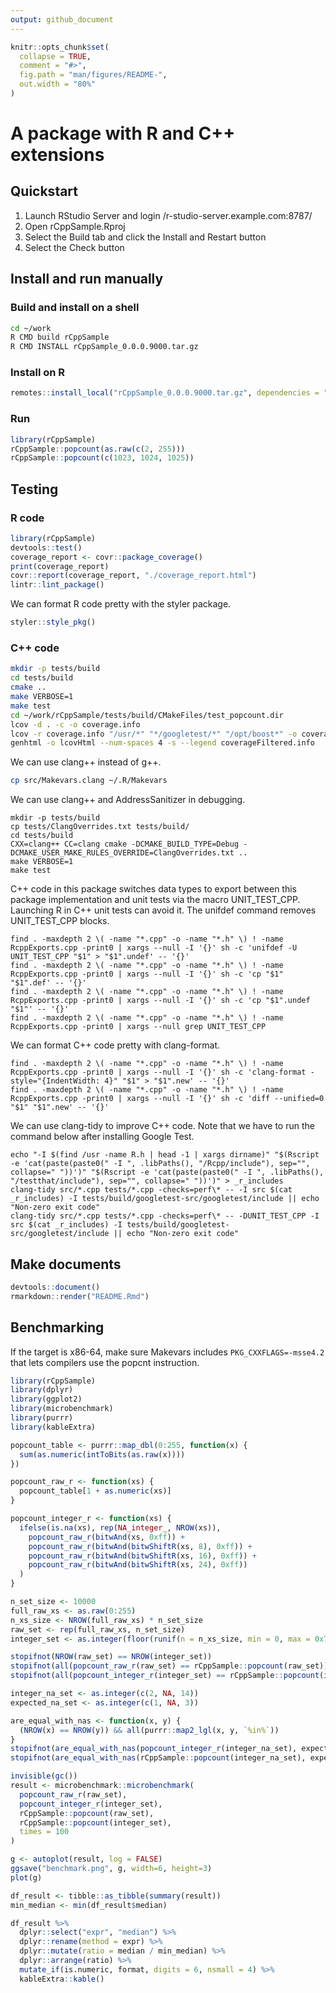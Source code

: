 ```yaml
---
output: github_document
---
```


```r
knitr::opts_chunk$set(
  collapse = TRUE,
  comment = "#>",
  fig.path = "man/figures/README-",
  out.width = "80%"
)
```

# A package with R and C++ extensions

## Quickstart

1. Launch RStudio Server and login /r-studio-server.example.com:8787/
1. Open rCppSample.Rproj
1. Select the Build tab and click the Install and Restart button
1. Select the Check button

## Install and run manually

### Build and install on a shell

```bash
cd ~/work
R CMD build rCppSample
R CMD INSTALL rCppSample_0.0.0.9000.tar.gz
```

### Install on R

```r
remotes::install_local("rCppSample_0.0.0.9000.tar.gz", dependencies = "Imports")
```

### Run

```r
library(rCppSample)
rCppSample::popcount(as.raw(c(2, 255)))
rCppSample::popcount(c(1023, 1024, 1025))
```

## Testing

### R code

```r
library(rCppSample)
devtools::test()
coverage_report <- covr::package_coverage()
print(coverage_report)
covr::report(coverage_report, "./coverage_report.html")
lintr::lint_package()
```

We can format R code pretty with the styler package.

```r
styler::style_pkg()
```

### C++ code

```bash
mkdir -p tests/build
cd tests/build
cmake ..
make VERBOSE=1
make test
cd ~/work/rCppSample/tests/build/CMakeFiles/test_popcount.dir
lcov -d . -c -o coverage.info
lcov -r coverage.info "/usr/*" "*/googletest/*" "/opt/boost*" -o coverageFiltered.info
genhtml -o lcovHtml --num-spaces 4 -s --legend coverageFiltered.info
```

We can use clang++ instead of g++.

```bash
cp src/Makevars.clang ~/.R/Makevars
```

We can use clang++ and AddressSanitizer in debugging.

```
mkdir -p tests/build
cp tests/ClangOverrides.txt tests/build/
cd tests/build
CXX=clang++ CC=clang cmake -DCMAKE_BUILD_TYPE=Debug -DCMAKE_USER_MAKE_RULES_OVERRIDE=ClangOverrides.txt ..
make VERBOSE=1
make test
```

C++ code in this package switches data types to export between this package implementation and unit tests via the macro UNIT_TEST_CPP. Launching R in C++ unit tests can avoid it. The unifdef command removes UNIT_TEST_CPP blocks.

```
find . -maxdepth 2 \( -name "*.cpp" -o -name "*.h" \) ! -name RcppExports.cpp -print0 | xargs --null -I '{}' sh -c 'unifdef -U UNIT_TEST_CPP "$1" > "$1".undef' -- '{}'
find . -maxdepth 2 \( -name "*.cpp" -o -name "*.h" \) ! -name RcppExports.cpp -print0 | xargs --null -I '{}' sh -c 'cp "$1" "$1".def' -- '{}'
find . -maxdepth 2 \( -name "*.cpp" -o -name "*.h" \) ! -name RcppExports.cpp -print0 | xargs --null -I '{}' sh -c 'cp "$1".undef "$1"' -- '{}'
find . -maxdepth 2 \( -name "*.cpp" -o -name "*.h" \) ! -name RcppExports.cpp -print0 | xargs --null grep UNIT_TEST_CPP
```

We can format C++ code pretty with clang-format.

```
find . -maxdepth 2 \( -name "*.cpp" -o -name "*.h" \) ! -name RcppExports.cpp -print0 | xargs --null -I '{}' sh -c 'clang-format -style="{IndentWidth: 4}" "$1" > "$1".new' -- '{}'
find . -maxdepth 2 \( -name "*.cpp" -o -name "*.h" \) ! -name RcppExports.cpp -print0 | xargs --null -I '{}' sh -c 'diff --unified=0 "$1" "$1".new' -- '{}'
```

We can use clang-tidy to improve C++ code. Note that we have to run the command below after installing Google Test.

```
echo "-I $(find /usr -name R.h | head -1 | xargs dirname)" "$(Rscript -e 'cat(paste(paste0(" -I ", .libPaths(), "/Rcpp/include"), sep="", collapse=" "))')" "$(Rscript -e 'cat(paste(paste0(" -I ", .libPaths(), "/testthat/include"), sep="", collapse=" "))')" > _r_includes
clang-tidy src/*.cpp tests/*.cpp -checks=perf\* -- -I src $(cat _r_includes) -I tests/build/googletest-src/googletest/include || echo "Non-zero exit code"
clang-tidy src/*.cpp tests/*.cpp -checks=perf\* -- -DUNIT_TEST_CPP -I src $(cat _r_includes) -I tests/build/googletest-src/googletest/include || echo "Non-zero exit code"
```

## Make documents

```r
devtools::document()
rmarkdown::render("README.Rmd")
```

## Benchmarking

If the target is x86-64, make sure Makevars includes `PKG_CXXFLAGS=-msse4.2` that lets compilers use the popcnt instruction.

```r
library(rCppSample)
library(dplyr)
library(ggplot2)
library(microbenchmark)
library(purrr)
library(kableExtra)

popcount_table <- purrr::map_dbl(0:255, function(x) {
  sum(as.numeric(intToBits(as.raw(x))))
})

popcount_raw_r <- function(xs) {
  popcount_table[1 + as.numeric(xs)]
}

popcount_integer_r <- function(xs) {
  ifelse(is.na(xs), rep(NA_integer_, NROW(xs)),
    popcount_raw_r(bitwAnd(xs, 0xff)) +
    popcount_raw_r(bitwAnd(bitwShiftR(xs, 8), 0xff)) +
    popcount_raw_r(bitwAnd(bitwShiftR(xs, 16), 0xff)) +
    popcount_raw_r(bitwAnd(bitwShiftR(xs, 24), 0xff))
  )
}

n_set_size <- 10000
full_raw_xs <- as.raw(0:255)
n_xs_size <- NROW(full_raw_xs) * n_set_size
raw_set <- rep(full_raw_xs, n_set_size)
integer_set <- as.integer(floor(runif(n = n_xs_size, min = 0, max = 0x7ffffffe)))

stopifnot(NROW(raw_set) == NROW(integer_set))
stopifnot(all(popcount_raw_r(raw_set) == rCppSample::popcount(raw_set)))
stopifnot(all(popcount_integer_r(integer_set) == rCppSample::popcount(integer_set)))

integer_na_set <- as.integer(c(2, NA, 14))
expected_na_set <- as.integer(c(1, NA, 3))

are_equal_with_nas <- function(x, y) {
  (NROW(x) == NROW(y)) && all(purrr::map2_lgl(x, y, `%in%`))
}
stopifnot(are_equal_with_nas(popcount_integer_r(integer_na_set), expected_na_set))
stopifnot(are_equal_with_nas(rCppSample::popcount(integer_na_set), expected_na_set))
```

```r
invisible(gc())
result <- microbenchmark::microbenchmark(
  popcount_raw_r(raw_set),
  popcount_integer_r(integer_set),
  rCppSample::popcount(raw_set),
  rCppSample::popcount(integer_set),
  times = 100
)
```

```r
g <- autoplot(result, log = FALSE)
ggsave("benchmark.png", g, width=6, height=3)
plot(g)

df_result <- tibble::as_tibble(summary(result))
min_median <- min(df_result$median)

df_result %>%
  dplyr::select("expr", "median") %>%
  dplyr::rename(method = expr) %>%
  dplyr::mutate(ratio = median / min_median) %>%
  dplyr::arrange(ratio) %>%
  mutate_if(is.numeric, format, digits = 6, nsmall = 4) %>%
  kableExtra::kable()
```
